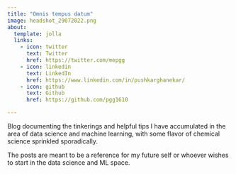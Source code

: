 ```yaml
---
title: "Omnis tempus datum"
image: headshot_29072022.png
about:
  template: jolla
  links:
    - icon: twitter
      text: Twitter
      href: https://twitter.com/mepgg
    - icon: linkedin
      text: LinkedIn
      href: https://www.linkedin.com/in/pushkarghanekar/
    - icon: github
      text: Github
      href: https://github.com/pgg1610

---
```


Blog documenting the tinkerings and helpful tips I have accumulated in the area of data science and machine learning, with some flavor of chemical science sprinkled sporadically.

The posts are meant to be a reference for my future self or whoever wishes to start in the data science and ML space.